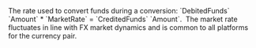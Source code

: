   

<ParamField body="MarketRate" type="float">  
<Max4DecimalPlaces />     
The rate used to convert funds during a conversion: `DebitedFunds` `Amount` * `MarketRate` = `CreditedFunds` `Amount`.   
The market rate fluctuates in line with FX market dynamics and is common to all platforms for the currency pair. 
</ParamField>